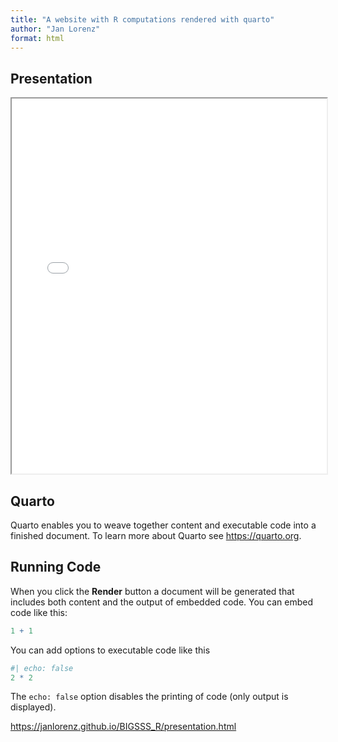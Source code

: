 ```yaml
---
title: "A website with R computations rendered with quarto"
author: "Jan Lorenz"
format: html
---
```


## Presentation

```{=html}
<iframe class="slide-deck" width="100%" height="600" src="presentation.html"></iframe>
```

## Quarto

Quarto enables you to weave together content and executable code into a finished document. To learn more about Quarto see <https://quarto.org>.

## Running Code

When you click the **Render** button a document will be generated that includes both content and the output of embedded code. You can embed code like this:

```r
1 + 1
```

You can add options to executable code like this 

```r
#| echo: false
2 * 2
```

The `echo: false` option disables the printing of code (only output is displayed).

<https://janlorenz.github.io/BIGSSS_R/presentation.html>